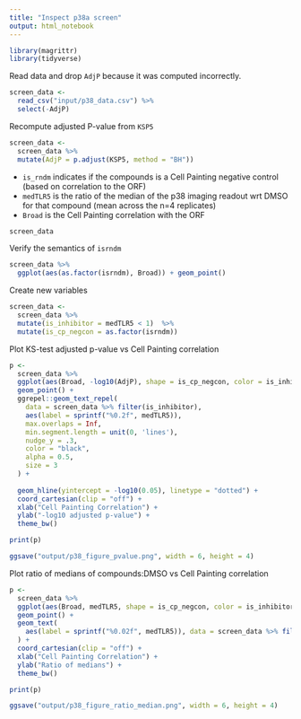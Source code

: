 ```yaml
---
title: "Inspect p38a screen"
output: html_notebook
---
```


```r
library(magrittr)
library(tidyverse)
```


Read data and drop `AdjP` because it was computed incorrectly.

```r
screen_data <- 
  read_csv("input/p38_data.csv") %>%
  select(-AdjP)
```
Recompute adjusted P-value from `KSP5`

```r
screen_data <-
  screen_data %>%
  mutate(AdjP = p.adjust(KSP5, method = "BH"))
```


- `is_rndm` indicates if the compounds is a Cell Painting negative control (based on correlation to the ORF)
- `medTLR5` is the ratio of the median of the p38 imaging readout wrt DMSO for that compound (mean across the n=4 replicates)
- `Broad` is the Cell Painting correlation with the ORF 

```r
screen_data
```
Verify the semantics of `isrndm`

```r
screen_data %>%
  ggplot(aes(as.factor(isrndm), Broad)) + geom_point()
```
Create new variables

```r
screen_data <- 
  screen_data %>% 
  mutate(is_inhibitor = medTLR5 < 1)  %>%
  mutate(is_cp_negcon = as.factor(isrndm))
```

Plot KS-test adjusted p-value vs Cell Painting correlation

```r
p <-
  screen_data %>%
  ggplot(aes(Broad, -log10(AdjP), shape = is_cp_negcon, color = is_inhibitor)) +
  geom_point() +
  ggrepel::geom_text_repel(
    data = screen_data %>% filter(is_inhibitor),
    aes(label = sprintf("%0.2f", medTLR5)),
    max.overlaps = Inf,
    min.segment.length = unit(0, 'lines'),
    nudge_y = .3,
    color = "black",
    alpha = 0.5,
    size = 3
  ) +
  
  geom_hline(yintercept = -log10(0.05), linetype = "dotted") +
  coord_cartesian(clip = "off") +
  xlab("Cell Painting Correlation") +
  ylab("-log10 adjusted p-value") +
  theme_bw()

print(p)

ggsave("output/p38_figure_pvalue.png", width = 6, height = 4)
```

Plot ratio of medians of compounds:DMSO vs Cell Painting correlation

```r
p <- 
  screen_data %>%
  ggplot(aes(Broad, medTLR5, shape = is_cp_negcon, color = is_inhibitor)) + 
  geom_point() + 
  geom_text(
    aes(label = sprintf("%0.02f", medTLR5)), data = screen_data %>% filter(is_inhibitor)
  ) +
  coord_cartesian(clip = "off") +
  xlab("Cell Painting Correlation") +
  ylab("Ratio of medians") + 
  theme_bw()

print(p)

ggsave("output/p38_figure_ratio_median.png", width = 6, height = 4)
```

